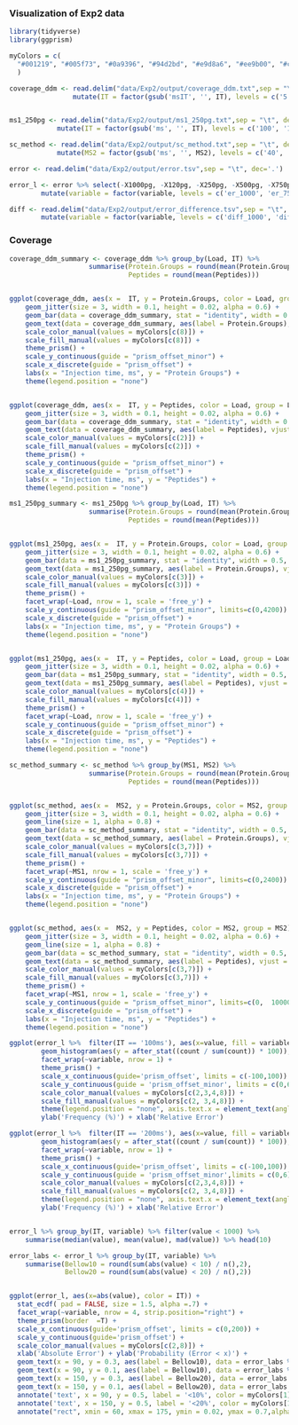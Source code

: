 ### Visualization of Exp2 data 

```r
library(tidyverse)
library(ggprism)

myColors = c(
  "#001219", "#005f73", "#0a9396", "#94d2bd", "#e9d8a6", "#ee9b00", "#ca6702", "#bb3e03", "#ae2012", "#9b2226"
  )
```


```r
coverage_ddm <- read.delim("data/Exp2/output/coverage_ddm.txt",sep = "\t", dec='.') %>% 
                mutate(IT = factor(gsub('msIT', '', IT), levels = c('5', '10', '20', '30', '40', '50', '60')))


ms1_250pg <- read.delim("data/Exp2/output/ms1_250pg.txt",sep = "\t", dec='.') %>% 
            mutate(IT = factor(gsub('ms', '', IT), levels = c('100', '150', '200')))

sc_method <- read.delim("data/Exp2/output/sc_method.txt",sep = "\t", dec='.') %>% 
            mutate(MS2 = factor(gsub('ms', '', MS2), levels = c('40', '60')))

error <- read.delim("data/Exp2/output/error.tsv",sep = "\t", dec='.') 

error_l <- error %>% select(-X1000pg, -X120pg, -X250pg, -X500pg, -X750pg) %>% gather(key = "variable", value = "value", er_1000:er_120) %>%
        mutate(variable = factor(variable, levels = c('er_1000', 'er_750', 'er_500', 'er_120')))

diff <- read.delim("data/Exp2/output/error_difference.tsv",sep = "\t", dec='.') %>% 
        mutate(variable = factor(variable, levels = c('diff_1000', 'diff_750', 'diff_500', 'diff_120')))

```

### Coverage
```r
coverage_ddm_summary <- coverage_ddm %>% group_by(Load, IT) %>% 
                    summarise(Protein.Groups = round(mean(Protein.Groups)),
                              Peptides = round(mean(Peptides)))


ggplot(coverage_ddm, aes(x =  IT, y = Protein.Groups, color = Load, group = Load))  +
    geom_jitter(size = 3, width = 0.1, height = 0.02, alpha = 0.6) +
    geom_bar(data = coverage_ddm_summary, stat = "identity", width = 0.5, alpha = 0.5, aes(fill = Load)) +
    geom_text(data = coverage_ddm_summary, aes(label = Protein.Groups), vjust = 0.5, hjust = 1.5,size = 5, angle = 90, color = myColors[8], fontface = 'bold') +
    scale_color_manual(values = myColors[c(8)]) +
    scale_fill_manual(values = myColors[c(8)]) +
    theme_prism() +
    scale_y_continuous(guide = "prism_offset_minor") +
    scale_x_discrete(guide = "prism_offset") +
    labs(x = "Injection time, ms", y = "Protein Groups") +
    theme(legend.position = "none")


ggplot(coverage_ddm, aes(x =  IT, y = Peptides, color = Load, group = Load))  +
    geom_jitter(size = 3, width = 0.1, height = 0.02, alpha = 0.6) +
    geom_bar(data = coverage_ddm_summary, stat = "identity", width = 0.5, alpha = 0.5, aes(fill = Load)) +
    geom_text(data = coverage_ddm_summary, aes(label = Peptides), vjust = 0.5, hjust = 1.2,size = 5, angle = 90, color = myColors[2], fontface = 'bold') +
    scale_color_manual(values = myColors[c(2)]) +
    scale_fill_manual(values = myColors[c(2)]) +
    theme_prism() +
    scale_y_continuous(guide = "prism_offset_minor") +
    scale_x_discrete(guide = "prism_offset") +
    labs(x = "Injection time, ms", y = "Peptides") +
    theme(legend.position = "none")

```

```r

ms1_250pg_summary <- ms1_250pg %>% group_by(Load, IT) %>% 
                    summarise(Protein.Groups = round(mean(Protein.Groups)),
                              Peptides = round(mean(Peptides)))


ggplot(ms1_250pg, aes(x =  IT, y = Protein.Groups, color = Load, group = Load))  +
    geom_jitter(size = 3, width = 0.1, height = 0.02, alpha = 0.6) +
    geom_bar(data = ms1_250pg_summary, stat = "identity", width = 0.5, alpha = 0.5, aes(fill = Load)) +
    geom_text(data = ms1_250pg_summary, aes(label = Protein.Groups), vjust = 0.5, hjust = 1.5,size = 5, angle = 90, color = myColors[3], fontface = 'bold') +
    scale_color_manual(values = myColors[c(3)]) +
    scale_fill_manual(values = myColors[c(3)]) +
    theme_prism() +
    facet_wrap(~Load, nrow = 1, scale = 'free_y') +
    scale_y_continuous(guide = "prism_offset_minor", limits=c(0,4200)) +
    scale_x_discrete(guide = "prism_offset") +
    labs(x = "Injection time, ms", y = "Protein Groups") +
    theme(legend.position = "none") 


ggplot(ms1_250pg, aes(x =  IT, y = Peptides, color = Load, group = Load))  +
    geom_jitter(size = 3, width = 0.1, height = 0.02, alpha = 0.6) +
    geom_bar(data = ms1_250pg_summary, stat = "identity", width = 0.5, alpha = 0.5, aes(fill = Load)) +
    geom_text(data = ms1_250pg_summary, aes(label = Peptides), vjust = 0.5, hjust = 1.5,size = 5, angle = 90, color = myColors[4], fontface = 'bold') +
    scale_color_manual(values = myColors[c(4)]) +
    scale_fill_manual(values = myColors[c(4)]) +
    theme_prism() +
    facet_wrap(~Load, nrow = 1, scale = 'free_y') +
    scale_y_continuous(guide = "prism_offset_minor") +
    scale_x_discrete(guide = "prism_offset") +
    labs(x = "Injection time, ms", y = "Peptides") +
    theme(legend.position = "none") 


```


```r


sc_method_summary <- sc_method %>% group_by(MS1, MS2) %>% 
                    summarise(Protein.Groups = round(mean(Protein.Groups)),
                              Peptides = round(mean(Peptides)))


ggplot(sc_method, aes(x =  MS2, y = Protein.Groups, color = MS2, group = MS2))  +
    geom_jitter(size = 3, width = 0.1, height = 0.02, alpha = 0.6) +
    geom_line(size = 1, alpha = 0.8) +
    geom_bar(data = sc_method_summary, stat = "identity", width = 0.5, alpha = 0.5, aes(fill = MS2)) +
    geom_text(data = sc_method_summary, aes(label = Protein.Groups), vjust = 0.5, hjust = 1.5,size = 5, angle = 90, fontface = 'bold') +
    scale_color_manual(values = myColors[c(3,7)]) +
    scale_fill_manual(values = myColors[c(3,7)]) +
    theme_prism() +
    facet_wrap(~MS1, nrow = 1, scale = 'free_y') +
    scale_y_continuous(guide = "prism_offset_minor", limits=c(0,2400)) +
    scale_x_discrete(guide = "prism_offset") +
    labs(x = "Injection time, ms", y = "Protein Groups") +
    theme(legend.position = "none") 


ggplot(sc_method, aes(x =  MS2, y = Peptides, color = MS2, group = MS2))  +
    geom_jitter(size = 3, width = 0.1, height = 0.02, alpha = 0.6) +
    geom_line(size = 1, alpha = 0.8) +
    geom_bar(data = sc_method_summary, stat = "identity", width = 0.5, alpha = 0.5, aes(fill = MS2)) +
    geom_text(data = sc_method_summary, aes(label = Peptides), vjust = 0.5, hjust = 1.5,size = 5, angle = 90, fontface = 'bold') +
    scale_color_manual(values = myColors[c(3,7)]) +
    scale_fill_manual(values = myColors[c(3,7)]) +
    theme_prism() +
    facet_wrap(~MS1, nrow = 1, scale = 'free_y') +
    scale_y_continuous(guide = "prism_offset_minor", limits=c(0,  10000)) +
    scale_x_discrete(guide = "prism_offset") +
    labs(x = "Injection time, ms", y = "Peptides") +
    theme(legend.position = "none") 


```


```r
ggplot(error_l %>%  filter(IT == '100ms'), aes(x=value, fill = variable)) + 
        geom_histogram(aes(y = after_stat((count / sum(count)) * 100)), bins = 25, alpha = .8) +
        facet_wrap(~variable, nrow = 1) +
        theme_prism() +
        scale_x_continuous(guide='prism_offset', limits = c(-100,100)) +
        scale_y_continuous(guide = 'prism_offset_minor', limits = c(0,6)) +
        scale_color_manual(values = myColors[c(2,3,4,8)]) +
        scale_fill_manual(values = myColors[c(2, 3,4,8)]) +
        theme(legend.position = "none", axis.text.x = element_text(angle = 90)) +
        ylab('Frequency (%)') + xlab('Relative Error')

ggplot(error_l %>%  filter(IT == '200ms'), aes(x=value, fill = variable)) + 
        geom_histogram(aes(y = after_stat((count / sum(count)) * 100)), bins = 25, alpha = .8) +
        facet_wrap(~variable, nrow = 1) +
        theme_prism() +
        scale_x_continuous(guide='prism_offset', limits = c(-100,100)) +
        scale_y_continuous(guide = 'prism_offset_minor',limits = c(0,6)) +
        scale_color_manual(values = myColors[c(2,3,4,8)]) +
        scale_fill_manual(values = myColors[c(2, 3,4,8)]) +
        theme(legend.position = "none", axis.text.x = element_text(angle = 90)) +
        ylab('Frequency (%)') + xlab('Relative Error')


error_l %>% group_by(IT, variable) %>% filter(value < 1000) %>% 
    summarise(median(value), mean(value), mad(value)) %>% head(10)
````


```r

error_labs <- error_l %>% group_by(IT, variable) %>% 
    summarise(Bellow10 = round(sum(abs(value) < 10) / n(),2),
              Bellow20 = round(sum(abs(value) < 20) / n(),2))


ggplot(error_l, aes(x=abs(value), color = IT)) +
  stat_ecdf( pad = FALSE, size = 1.5, alpha =.7) +
  facet_wrap(~variable, nrow = 4, strip.position="right") +
  theme_prism(border  =T) +
  scale_x_continuous(guide='prism_offset', limits = c(0,200)) +
  scale_y_continuous(guide='prism_offset') +
  scale_color_manual(values = myColors[c(2,8)]) +
  xlab('Absolute Error') + ylab('Probability (Error < x)') +
  geom_text(x = 90, y = 0.3, aes(label = Bellow10), data = error_labs %>% filter(IT == '100ms'), color = myColors[2],size = 4, fontface = 'bold') +
  geom_text(x = 90, y = 0.1, aes(label = Bellow10), data = error_labs %>% filter(IT == '200ms'), color = myColors[8], size = 4, fontface = 'bold') +
  geom_text(x = 150, y = 0.3, aes(label = Bellow20), data = error_labs %>% filter(IT == '100ms'), color = myColors[2], size = 4, fontface = 'bold') +
  geom_text(x = 150, y = 0.1, aes(label = Bellow20), data = error_labs %>% filter(IT == '200ms'), color = myColors[8], size = 4, fontface = 'bold') +
  annotate('text', x = 90, y = 0.5, label = '<10%', color = myColors[1], size = 4, fontface = 'bold') +
  annotate('text', x = 150, y = 0.5, label = '<20%', color = myColors[1], size = 4, fontface = 'bold') +
  annotate("rect", xmin = 60, xmax = 175, ymin = 0.02, ymax = 0.7,alpha = .2)

```
